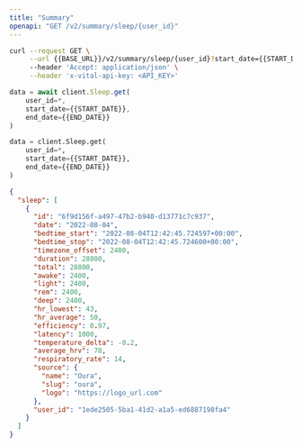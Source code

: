 ```yaml
---
title: "Summary"
openapi: "GET /v2/summary/sleep/{user_id}"
---
```


<RequestExample>

```bash Bash
curl --request GET \
     --url {{BASE_URL}}/v2/summary/sleep/{user_id}?start_date={{START_DATE}}&end_date={{END_DATE}} \
     --header 'Accept: application/json' \
     --header 'x-vital-api-key: <API_KEY>'
```

```js JavaScript
data = await client.Sleep.get(
    user_id=*,
    start_date={{START_DATE}},
    end_date={{END_DATE}}
)
```

```python Python
data = client.Sleep.get(
    user_id=*,
    start_date={{START_DATE}},
    end_date={{END_DATE}}
)
```

</RequestExample>

<ResponseExample>

```json Example
{
  "sleep": [
    {
      "id": "6f9d156f-a497-47b2-b940-d13771c7c937",
      "date": "2022-08-04",
      "bedtime_start": "2022-08-04T12:42:45.724597+00:00",
      "bedtime_stop": "2022-08-04T12:42:45.724600+00:00",
      "timezone_offset": 2400,
      "duration": 28800,
      "total": 28800,
      "awake": 2400,
      "light": 2400,
      "rem": 2400,
      "deep": 2400,
      "hr_lowest": 43,
      "hr_average": 50,
      "efficiency": 0.97,
      "latency": 1000,
      "temperature_delta": -0.2,
      "average_hrv": 78,
      "respiratory_rate": 14,
      "source": {
        "name": "Oura",
        "slug": "oura",
        "logo": "https://logo_url.com"
      },
      "user_id": "1ede2505-5ba1-41d2-a1a5-ed6887198fa4"
    }
  ]
}
```

</ResponseExample>
